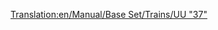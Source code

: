 [[Translation:en/Manual/Base Set/Trains/UU "37"]]
{{ru/Manual/Base Set/Trains/Поезда|Image=[[File:en/Manual/Base Set/Trains/Uu37.png]]
|Name=UU "37"
|Cost=£ 19921 (996050 р.)
|Speed=144 км/ч (90 миль/ч)
|Weight=101 т
|Power= 1750 л.с. (1305 кВт)
|Annual=£ 1828 (91400 р.)
|Designed=1959
|Lifespan=20
|Capacity=нет
|Description=На 70 т легче сопоставимого по мощности и скорости [[ru/Manual/Base Set/Trains/SH "8P"|SH "8P"]]. Через 3 года после появления становится неактуален в связи с выпуском [[ru/Manual/Base Set/Trains/Floss "47"|Floss "47"]] .
|Real-life=Это переименованная версия [http://en.wikipedia.org/wiki/British_Rail_Class_37 British Rail Class 37].
}}